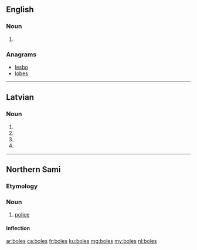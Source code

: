 {{also|bolēs|bóleś}}
==English==

===Noun===
{{head|en|noun plural form}}

# {{plural of|bole|lang=en}}

===Anagrams===
* [[lesbo#English|lesbo]]
* [[lobes#English|lobes]]

----

==Latvian==

===Noun===
{{head|lv|noun form|g=f}}

# {{lv-inflection of|bole|gen|s}}
# {{lv-inflection of|bole|nom|p}}
# {{lv-inflection of|bole|voc|p}}
# {{lv-inflection of|bole|acc|p}}

----

==Northern Sami==

===Etymology===
{{rfe|lang=se}}

===Noun===
{{se-noun}}

# [[police]]

====Inflection====
{{se-decl-noun-odd|boles}}

[[ar:boles]]
[[ca:boles]]
[[fr:boles]]
[[ku:boles]]
[[mg:boles]]
[[my:boles]]
[[nl:boles]]